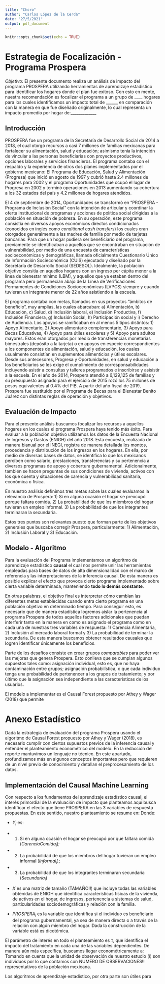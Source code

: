 ```yaml
---
title: "Choro"
author: "Carlos López de la Cerda"
date: "27/5/2021"
output: pdf_document
---
```


```r
knitr::opts_chunk$set(echo = TRUE)
```

# Estrategia de Focalización - Programa Prospera

*Objetivo:* El presente documento realiza un análisis de impacto del programa PROSPERA utilizando herramientas de aprendizaje estadistico para identificar los hogares donde el plan fue exitoso. Con esto en mente, nuestra recomendación es focalizar el programa a un grupo de ____ hogares para los cuales identificamos un impacto total de ______ en comparación con la manera en que fue diseñado originalmente, lo cual representa un impacto promedio por hogar de:_____________

## Introducción

PROSPERA fue un programa de la Secretaría de Desarrollo Social de 2014 a 2018, el cual otorgó recursos a casi 7 millones de familias mexicanas para fortalecer su alimentación, salud y educación; asimismo tenía la intención de vincular a las personas beneficiarias con proyectos productivos, opciones laborales y servicios financieros. El programa contaba con el respaldo y la experiencia de otros dos planes implementados por el gobierno mexicano: El Programa de Educación, Salud y Alimentación (Progresa) que inició en agosto de 1997 y cubrió hasta 2.4 millones de hogares para 2002 y el programa Oportunidades que ocupó el lugar de Progresa en 2002 y terminó operaciones en 2013 aumentando su cobertura a los 32 estados del país y 4.2 millones de hogares atendidos. 

El 4 de septiembre de 2014, Oportunidades se transformó en "PROSPERA - Programa de Inclusión Social" con la intención de articular y coordinar la oferta institucional de programas y acciones de política social dirigidas a la población en situación de pobreza. En su operación, este programa consistía en diversos apoyos económicos directos condicionados (conocidos en inglés como *conditional cash transfers*) los cuales eran otorgados generalmente a las madres de familia por medio de tarjetas bancarias. Para que un hogar pudiera ser beneficiario del programa, previamente se identificaban a aquellos que se encontraban en situación de vulnerabilidad, por medio de una encuesta de características socioeconómicas y demográficas, llamada oficialmente Cuestionario Único de Información Socieconómica (CUIS) ejecutado y diseñado por la Secretaría de Desarrollo Social (SEDESOL). Idealmente, la población objetivo consitía en aquellos hogares con un ingreso per cápita menor a la linea de bienestar mínimo (LBM), y aquellos que ya estaban dentro del programa pero permanecían abajo de la Línea de Verificaciones Permamentes de Condiciones Socioeconómicas (LVPCS) siempre y cuando tuvieran un integrante menor de 22 años asistiendo a la escuela. 

El programa contaba con metas, llamados en sus proyectos "ámbitos de beneficio", muy amplias, las cuales abarcaban: a) Alimentación, b) Educación, c) Salud, d) Inclusión laboral, e) Inclusión Productiva, f) Inclusión Financiera, g) Inclusión Social, h) Participación social y i) Derecho de Audiencia. Los apoyos se ramificaban en al menos 5 tipos distintos: 1) Apoyo Alimentario, 2) Apoyo alimentario complementario, 3) Apoyo para Becas Educativas, 4) Apoyo para útiles escolares y 5) Apoyo para adultos mayores. Estos eran otorgados por medio de transferencias monetarias bimestrales (depósito a la tarjeta) o en apoyos en especie correspondientes a los componentes de alimentación, salud y educación, los cuales usualmente consistían en suplementos alimenticios y útiles escolares. Desde sus antecesores, Progresa y Oportunidades, en salud y educación a los beneficiarios se les exige el cumplimiento de corresponsabilidades incluyendo asistir a consultas y talleres programados e inscribirse y asisistir a la escuela. En el año de 2014, Prospera atendió a 6,129,125 de familias y su presupuesto asignado para el ejercicio de 2015 rozó los 75 millones de pesos equivalentes al 0.4% del PIB. A partir del año fiscal de 2019, Prospera fue sustituido por el Programa de Becas para el Bienestar Benito Juárez con distintas reglas de operación y objetivos.

## Evaluación de Impacto 

Para el presente análisis buscamos focalizar los recursos a aquellos hogares en los cuales el programa Prospera haya tenido más éxito. Para evaluar a la población objetivo utilizamos los datos de la Encuesta Nacional de Ingresos y Gastos (ENIGH) del año 2018. Esta encuesta, realizada de manera bianual por el INEGI, registra de manera detallada los montos, procedencia y distribución de los ingresos en los hogares. En ella, por medio de diversas bases de datos, se identifica lo que los mexicanos perciben como salario, prestaciones, transferencias y su pertenencia a diversos programas de apoyo y cobertura gubernamental. Adicionalmente, también se hacen preguntas de sus condiciones de vivienda, activos con los que cuenta y situaciones de carencia y vulnerabilidad sanitaria, económica o física.

En nuestro análisis definimos tres metas sobre las cuales evaluamos la relevancia de Prospera:
1) Si en alguna ocasión el hogar se preocupó porque faltara comida.
2) La probabilidad de que los miembros del hogar tuvieran un empleo informal.
3) La probabilidad de que los integrantes terminaran la secundaria. 

Estos tres puntos son relevantes puesto que forman parte de los objetivos generales que buscaba corregir Prospera, particularmente: 1) Alimentación, 2) Inclusión Laboral y 3) Educación. 

## Modelo - Algoritmo 

Para la evaluación del Programa implementamos un algoritmo de aprendizaje estadístico **causal** el cual nos permite unir las herramientas empleadas para bases de datos de alta dimensionalidad con el marco de referencia y las interpretaciones de la inferencia causal. De esta manera es posible explicar el efecto que provoca cierto programa implementado sobre cierta variable determinada, manteniendo **todo lo demás constante**.

En otras palabras, el objetivo final es interpretar cómo cambian las diferentes metas establecidas cuando entra cierto programa en una población objetivo en determinado tiempo. Para conseguir esto, es necesario que de manera estadística logremos aislar la pertenencia al programa Prospera de todos aquellos factores adicionales que puedan interferir tanto en la manera en como es asignado el programa como en cada una de nuestras tres variables de respuesta: 1) Carencia Alimentaria, 2) Inclusión al mercado laboral formal y 3) La probabilidad de terminar la secundaria. De esta manera buscamos obtener resultados causales que logren identificar únicamente los beneficios. 

Parte de los desafíos consiste en crear grupos *comparables* para poder ver las mejoras que genera Prospera. Esto conlleva que se cumplan algunos supuestos tales como: asignación individual, esto es, que no haya contaminación entre grupos; asignación probabilística, o que cada individuo tenga una probabilidad de pertenencer a los grupos de tratamiento; y por último que la asignación sea independiente a las características de los usuarios.

El modelo a implementar es el Causal Forest propuesto por Athey y Wager (2018) que permite 


# Anexo Estadístico

Dada la estrategia de evaluación del programa Prospera usando el algoritmo de Causal Forest propuesto por Athey y Wager (2018), es necesario cumplir con ciertos supuestos previos de la inferencia causal y entender el planteamiento econométrico del modelo. En la redacción del reporte mantuvimos un lenguaje no técnico. En este apartado, profundizamos más en algunos conceptos importantes pero que requieren de un nivel previo de conocimiento y detallan el preprocesamiento de los datos.


## Implementación del Causal Machine Learning

Con respecto a los fundamentos del aprendizaje estadístico causal, el interés primordial de la evaluación de impacto que planteamos aquí busca identificar el efecto que tiene PROSPERA en las 3 variables de respuesta propuestas. En este sentido, nuestro planteamiento se resume en:
\begin{align*}
Y_{i} = X_{i}\beta + \tau PROSPERA_{i} + \epsilon
\end{align*}
Donde:

* $Y_{i}$ es:
 + 1) Si en alguna ocasión el hogar se preocupó por que faltara comida ($CarenciaComida_{i}$); 
 + 2) La probabilidad de que los miembros del hogar tuvieran un empleo informal ($Informal_{i}$);
 + 3)  La probabilidad de que los integrantes terminaran secundaria ($Secundaria_{i}$)
 
* $X$ es una matriz de tamaño (TAMAÑO!!) que incluye todas las variables obtenidas de ENIGH que identifica características físicas de la vivienda, de activos en el hogar, de ingresos, pertenencia a sistemas de salud, particularidades sociodemográficas y relación con la familia. 

* $PROSPERA_{i}$ es la variable que identifica si el individuo es beneficiario del programa gubernamental, ya sea de manera directa o a través de la relación con algún miembro del hogar. Dada la construcción de la variable está es dicotómica. 

El parámetro de interés en todo el planteamiento es $\tau$, que identifica el impacto del tratamiento en cada una de las variables dependientes. De manera aún más específica, buscamos llegar econométricamente a:
\begin{align*}
\tau_{i}=\frac{\partial Y_{i}}{\partial T_{i}}
\end{align*}
Tomando en cuenta que la unidad de observación de nuestro estudio ($i$) son individuos por lo que contamos con NUMERO DE OBSERVACIONES!! representativos de la población mexicana. 

Los algoritmos de aprendizaje estadístico, por otra parte son útiles para 
